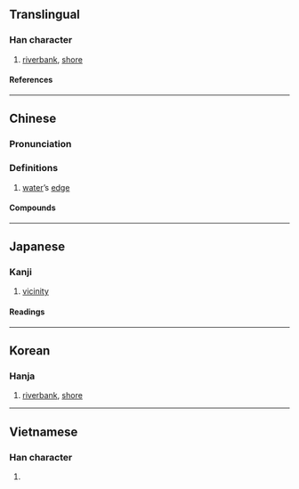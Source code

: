 {{also|浒}}
{{character info/new}}
==Translingual==

===Han character===
{{Han char|rn=85|rad=水|as=11|sn=14|four=38140|canj=EYRJ|ids=⿰氵許}}

# [[riverbank]], [[shore]]

====References====
{{Han ref|kx=0644.080|dkj=18089|dj=1051.200|hdz=31727.050|uh=6EF8}}

----

==Chinese==
{{zh-forms|s=浒}}

===Pronunciation===
{{zh-pron
|m=hǔ
|c=wu2,fu2
|mn=hó͘
|mc=y
|oc=y
|ma=
|cat=n
}}

===Definitions===
{{zh-hanzi}}

# [[water]]’s [[edge]]

====Compounds====
{{zh-der|水滸傳}}

----

==Japanese==

===Kanji===
{{ja-kanji|grade=|rs=水11}}

# [[vicinity]]

====Readings====
{{ja-readings
|goon=く
|kanon=こ
|kun=ほとり
}}

----

==Korean==

===Hanja===
{{ko-hanja|호}}

# [[riverbank]], [[shore]]

----

==Vietnamese==

===Han character===
{{vi-readings|rs=水11|reading=[[hở]], [[hử]]}}

# {{rfdef|vi|sort=水11}}

{{cln|vi|Han tu}}